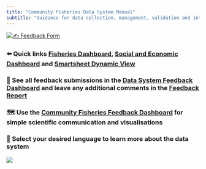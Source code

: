 ```yaml
---
title: "Community Fisheries Data System Manual"
subtitle: "Guidance for data collection, management, validation and interpretation"
---
```


[![✍️ Feedback Form](images/feedbackform.png)](https://app.smartsheet.com/b/form/3464c4c77c1547a49fda7e9062f363f3){width=30%}

### ⬅️ Quick links [Fisheries Dashboard](https://blueventures.shinyapps.io/fisheries-dashboard/), [Social and Economic Dashboard](https://blueventures.shinyapps.io/social-economic-dashboard/) and [Smartsheet Dynamic View](https://dynamicview.smartsheet.com/)

### 📒 See all feedback submissions in the [Data System Feedback Dashboard](https://app.smartsheet.com/b/publish?EQBCT=0fe9f8be74244891850592ecf79175af) and leave any additional comments in the [Feedback Report](https://app.smartsheet.com/dynamicview/views/c171d791-fdce-4176-b5d2-65074bc58933)

### 🗺️ Use the [Community Fisheries Feedback Dashboard](https://blueventures.shinyapps.io/community-feedback/) for simple scientific communication and visualisations

### **🐠 Select your desired language to learn more about the data system**

![](images/BV_wide_photo.jpg)
